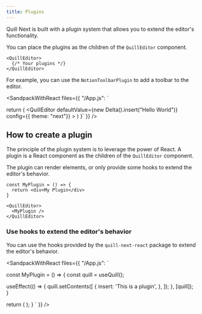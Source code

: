 ```yaml
---
title: Plugins
---
```


Quill Next is built with a plugin system that allows you to extend the editor's functionality.

You can place the plugins as the children of the `QuillEditor` component.

```tsx
<QuillEditor>
  {/* Your plugins */}
</QuillEditor>
```

For example, you can use the `NotionToolbarPlugin` to add a toolbar to the editor.

<SandpackWithReact
  files={{
    "/App.js": `

  return (
    <QuillEditor
      defaultValue={new Delta().insert("Hello World")}
      config={{ theme: "next"}}
    >
      <NotionToolbarPlugin />
    </QuillEditor>
  )
}`
  }}
/>

## How to create a plugin

The principle of the plugin system is to leverage the power of React.
A plugin is a React component as the children of the `QuillEditor` component.

The plugin can render elements, or only provide some hooks to extend the editor's behavior.


```tsx
const MyPlugin = () => {
  return <div>My Plugin</div>
}

<QuillEditor>
  <MyPlugin />
</QuillEditor>
```

### Use hooks to extend the editor's behavior

You can use the hooks provided by the `quill-next-react` package to extend the editor's behavior.

<SandpackWithReact
  files={{
    "/App.js": `

const MyPlugin = () => {
  const quill = useQuill();
  
  useEffect(() => {
    quill.setContents([
      {
        insert: 'This is a plugin',
      },
    ]);
  }, [quill]);
}

  return (
    <QuillEditor>
      <MyPlugin />
    </QuillEditor>
  );
}
    `
  }}
/>

